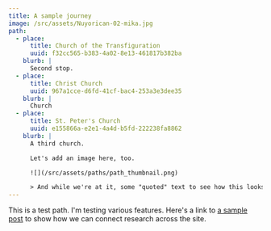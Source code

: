 ```yaml
---
title: A sample journey
image: /src/assets/Nuyorican-02-mika.jpg
path:
  - place:
      title: Church of the Transfiguration
      uuid: f32cc565-b383-4a02-8e13-461817b382ba
    blurb: |
      Second stop.
  - place:
      title: Christ Church
      uuid: 967a1cce-d6fd-41cf-bac4-253a3e3dee35
    blurb: |
      Church
  - place:
      title: St. Peter's Church
      uuid: e155866a-e2e1-4a4d-b5fd-222238fa8862
    blurb: |
      A third church. 

      Let's add an image here, too. 

      ![](/src/assets/paths/path_thumbnail.png)

      > And while we're at it, some "quoted" text to see how this looks.
---
```


This is a test path. I'm testing various features. Here's a link to [a sample post](https://gbof-web.netlify.app/posts/A-sample-post#map=12/40.71188/-74.00368) to show how we can connect research across the site.
